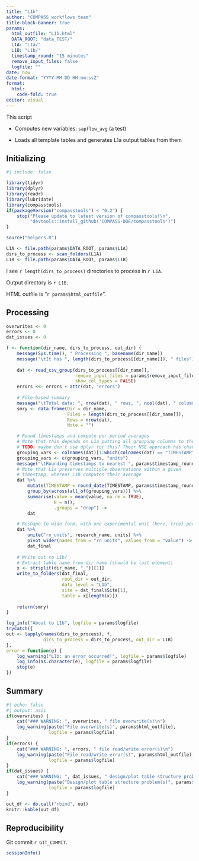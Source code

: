 ```yaml
---
title: "L1b"
author: "COMPASS workflows team"
title-block-banner: true
params:
  html_outfile: "L1b.html"
  DATA_ROOT: "data_TEST/"
  L1A: "L1a/"
  L1B: "L1b/"
  timestamp_round: "15 minutes"
  remove_input_files: false
  logfile: ""
date: now
date-format: "YYYY-MM-DD HH:mm:ssZ"
format: 
  html:
    code-fold: true
editor: visual
---
```


This script

-   Computes new variables: `sapflow_avg` (a test)

-   Loads all template tables and generates L1a output tables from them

## Initializing

```r
#| include: false

library(tidyr)
library(dplyr)
library(readr)
library(lubridate)
library(compasstools)
if(packageVersion("compasstools") < "0.2") {
    stop("Please update to latest version of compasstools!\n",
         "devtools::install_github('COMPASS-DOE/compasstools')")
}

source("helpers.R")

L1A <- file.path(params$DATA_ROOT, params$L1A)
dirs_to_process <- scan_folders(L1A)
L1B <- file.path(params$DATA_ROOT, params$L1B)
```

I see `r length(dirs_to_process)` directories to process in `r L1A`.

Output directory is `r L1B`.

HTML outfile is "`r params$html_outfile`".

## Processing

```r
overwrites <- 0
errors <- 0
dat_issues <- 0

f <- function(dir_name, dirs_to_process, out_dir) {
    message(Sys.time(), " Processing ", basename(dir_name))
    message("\tIt has ", length(dirs_to_process[[dir_name]]), " files")
    
    dat <- read_csv_group(dirs_to_process[[dir_name]],
                          remove_input_files = params$remove_input_files,
                          show_col_types = FALSE)
    errors <<- errors + attr(dat, "errors")
    
    # File-based summary
    message("\tTotal data: ", nrow(dat), " rows, ", ncol(dat), " columns")
    smry <- data.frame(Dir = dir_name,
                       Files = length(dirs_to_process[[dir_name]]), 
                       Rows = nrow(dat),
                       Note = "")

    # Round timestamps and compute per-period averages
    # Note that this depends on L1a putting all grouping columns to the left of TIMESTAMP
    # TODO: maybe don't use dplyr for this? Their NSE approach has changed so many times...
    grouping_vars <- colnames(dat)[1:which(colnames(dat) == "TIMESTAMP")]
    grouping_vars <- c(grouping_vars, "units")
    message("\tRounding timestamps to nearest ", params$timestamp_round)
    # Note that L1a preserves multiple observations within a given
    # timestamp, whereas L1b computes their average
    dat %>% 
        mutate(TIMESTAMP = round_date(TIMESTAMP, params$timestamp_round)) %>% 
        group_by(across(all_of(grouping_vars))) %>% 
        summarise(value = mean(value, na.rm = TRUE),
                  N = n(),
                  .groups = "drop") ->
        dat

    # Reshape to wide form, with one experimental unit (here, tree) per row
    dat %>% 
        unite("rn_units", research_name, units) %>% 
        pivot_wider(names_from = "rn_units", values_from = "value") ->
        dat_final
    
    # Write out to L1b/
    # Extract table name from dir name (should be last element)
    x <- strsplit(dir_name, "_")[[1]]
    write_to_folders(dat_final, 
                     root_dir = out_dir,
                     data_level = "L1b",
                     site = dat_final$Site[1],
                     table = x[length(x)])
    
    return(smry)
}

log_info("About to L1b", logfile = params$logfile)
tryCatch({
out <- lapply(names(dirs_to_process), f, 
              dirs_to_process = dirs_to_process, out_dir = L1B)
},
error = function(e) {
    log_warning("L1b: an error occurred!", logfile = params$logfile)
    log_info(as.character(e), logfile = params$logfile)
    stop(e)
})
```

## Summary

```r
#| echo: false
#| output: asis
if(overwrites) {
    cat("### WARNING: ", overwrites, " file overwrite(s)\n")
    log_warning(paste("File overwrite(s)", params$html_outfile), 
                logfile = params$logfile)
}
if(errors) {
    cat("### WARNING: ", errors, " file read/write error(s)\n")
    log_warning(paste("File read/write error(s)", params$html_outfile), 
                logfile = params$logfile)
}
if(dat_issues) {
    cat("### WARNING: ", dat_issues, " design/plot table structure problem(s)\n")
    log_warning(paste("Design/plot table structure problem(s)", params$html_outfile), 
                logfile = params$logfile)
}
```

```r
out_df <- do.call("rbind", out)
knitr::kable(out_df)
```

## Reproducibility

Git commit `r GIT_COMMIT`.

```r
sessionInfo()
```
